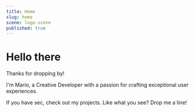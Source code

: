 ```yaml
---
title: Home
slug: home
scene: logo-scene
published: true
---
```


<div className="relative flex flex-col size-full justify-center min-h-[calc(100vh-var(--header-height))]">
<Container>

# Hello there

Thanks for dropping by!

I'm Mario, a Creative Developer with a passion for crafting exceptional user experiences.

If you have sec, check out <OpenMenuButton><span className="link">my projects</span></OpenMenuButton>. Like what you see? <AnchorLink href="#footer">Drop me a line</AnchorLink>!

</Container>
</div>
